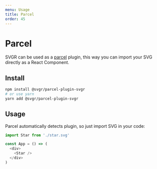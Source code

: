 ```yaml
---
menu: Usage
title: Parcel
order: 45
---
```


# Parcel

SVGR can be used as a [parcel](https://parceljs.org/) plugin, this way you can import your SVG directly as a React Component.

## Install

```bash
npm install @svgr/parcel-plugin-svgr
# or use yarn
yarn add @svgr/parcel-plugin-svgr
```

## Usage

Parcel automatically detects plugin, so just import SVG in your code:

```js
import Star from './star.svg'

const App = () => (
  <div>
    <Star />
  </div>
)
```

